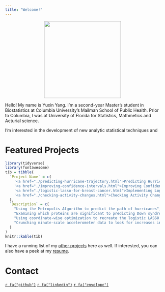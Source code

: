 ```yaml
---
title: "Welcome!"
---
```


<link href="./styles.css" rel="stylesheet"></link> 

<center>
<img class="profile" width="250" height="250" src="Yuxin1.gif">
</center>


Hello! My name is Yuxin Yang. I'm a second-year Master's student in Biostatistics at Columbia University's Mailman School of Public Health. Prior to Columbia, I was at University of Florida for Statistics, Mathmetics and Acturial science.

I'm interested in the development of new analytic statistical techniques and 

<h1 class="welcome">Featured Projects</h1>

```r
library(tidyverse)
library(fontawesome)
tib = tibble(
  `Project Name` = c(
    '<a href="./predicting-hurricane-trajectory.html">Predicting Hurricane Trajectory</a>',
    '<a href="./improving-confidence-intervals.html">Improving Confidence Intervals with Bootstrap Smoothing</a>',
    '<a href="./logistic-lasso-for-breast-cancer.html">Implementing Logistic-LASSO for Predicting Breast Cancer</a>',
    '<a href="./checking-activity-changes.html">Checking Activity Changes with Accerlerometer Data</a>'
  ),
  `Description` = c(
    "Using the Metropolis Algorithm to predict the path of hurricanes",
    "Examining which proteins are significant to predicting Down syndrome in mice",
    "Using coordinate-wise optimization to recreate the logistic LASSO function in glmnet",
    "Crunching minute-scale accelerometer data to look for increases in activity in a stroke patient"
  )
)
knitr::kable(tib)
```

I have a running list of my [other projects](./projects.html) here as well. If interested, you can also have a peek at my [resume](./resume.html). 

<h1 class="welcome">Contact</h1>

<p class="icons">
  <a href="https://github.com/yy2926">`r fa("github")`</a>
  <a href="https://www.linkedin.com/in/yuxin-yang-367010116/">`r fa("linkedin")`</a>
  <a href="mailto:yy2926@columbia.com">`r fa("envelope")`</a>
</p>
